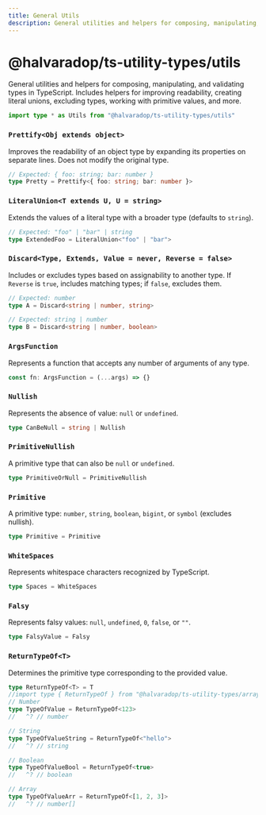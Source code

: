 ```yaml
---
title: General Utils
description: General utilities and helpers for composing, manipulating, and validating types in TypeScript. Includes helpers for improving readability, creating literal unions, excluding types, working with primitive values, and more.
---
```


# @halvaradop/ts-utility-types/utils

General utilities and helpers for composing, manipulating, and validating types in TypeScript. Includes helpers for improving readability, creating literal unions, excluding types, working with primitive values, and more.

```ts
import type * as Utils from "@halvaradop/ts-utility-types/utils"
```

### `Prettify<Obj extends object>`

Improves the readability of an object type by expanding its properties on separate lines. Does not modify the original type.

```ts
// Expected: { foo: string; bar: number }
type Pretty = Prettify<{ foo: string; bar: number }>
```

### `LiteralUnion<T extends U, U = string>`

Extends the values of a literal type with a broader type (defaults to `string`).

```ts
// Expected: "foo" | "bar" | string
type ExtendedFoo = LiteralUnion<"foo" | "bar">
```

### `Discard<Type, Extends, Value = never, Reverse = false>`

Includes or excludes types based on assignability to another type. If `Reverse` is `true`, includes matching types; if `false`, excludes them.

```ts
// Expected: number
type A = Discard<string | number, string>

// Expected: string | number
type B = Discard<string | number, boolean>
```

### `ArgsFunction`

Represents a function that accepts any number of arguments of any type.

```ts
const fn: ArgsFunction = (...args) => {}
```

### `Nullish`

Represents the absence of value: `null` or `undefined`.

```ts
type CanBeNull = string | Nullish
```

### `PrimitiveNullish`

A primitive type that can also be `null` or `undefined`.

```ts
type PrimitiveOrNull = PrimitiveNullish
```

### `Primitive`

A primitive type: `number`, `string`, `boolean`, `bigint`, or `symbol` (excludes nullish).

```ts
type Primitive = Primitive
```

### `WhiteSpaces`

Represents whitespace characters recognized by TypeScript.

```ts
type Spaces = WhiteSpaces
```

### `Falsy`

Represents falsy values: `null`, `undefined`, `0`, `false`, or `""`.

```ts
type FalsyValue = Falsy
```

### `ReturnTypeOf<T>`

Determines the primitive type corresponding to the provided value.

```ts twoslash
type ReturnTypeOf<T> = T
//import type { ReturnTypeOf } from "@halvaradop/ts-utility-types/arrays"
// Number
type TypeOfValue = ReturnTypeOf<123>
//   ^? // number

// String
type TypeOfValueString = ReturnTypeOf<"hello">
//   ^? // string

// Boolean
type TypeOfValueBool = ReturnTypeOf<true>
//   ^? // boolean

// Array
type TypeOfValueArr = ReturnTypeOf<[1, 2, 3]>
//   ^? // number[]
```
